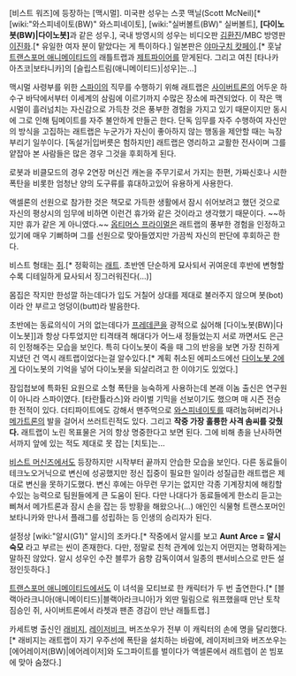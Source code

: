 [비스트 워즈]에 등장하는 [맥시멀]. 미국판 성우는 스콧 맥닐(Scott McNeil)[* [wiki:"와스피네이토(BW)" 와스피네이토], [wiki:"실버볼트(BW)" 실버볼트], '''[다이노봇(BW)|다이노봇]'''과 같은 성우.], 국내 방영시의 성우는 비디오판 [[김환진]]/MBC 방영판 [[이진화]].[* 유일한 여자 분이 맡았다는 게 특이하다.] 일본판은 [[야마구치 캇페이]].[* 훗날 [[트랜스포머 애니메이티드]]의 래틀트랩과 [[제트파이어(애니메이티드)|제트파이어]]를 맏게된다. 그리고 여친 [타나카 아츠코|보타니카]의 [슬립스트림(애니메이티드)|성우]는...]

맥시멀 사령부를 위한 [[스파이]]의 직무를 수행하기 위해 래트랩은 [[사이버트론]]의 어두운 하수구 바닥에서부터 이세계의 삼림에 이르기까지 수많은 장소에 파견되었다. 이 작은 맥시멀이 흘러넘치는 자신감으로 가득찬 것은 풍부한 경험을 가지고 있기 때문이지만 동시에 그로 인해 팀메이트를 자주 불안하게 만들곤 한다.
단독 임무를 자주 수행하여 자신만의 방식을 고집하는 래트랩은 누군가가 자신이 좋아하지 않는 행동을 제안할 때는 늑장 부리기 일쑤이다.
[독설가|입버릇은 험하지만] 래트랩은 영리하고 교활한 전사이며 그를 얕잡아 본 사람들은 많은 경우 그것을 후회하게 된다. 

로봇과 비클모드의 경우 2연장 머신건 캐논을 주무기로서 가지는 한편, 가짜신호나 시한폭탄을 비롯한 엄청난 양의 도구류를 휴대하고있어 유용하게 사용한다. 

액셀론의 선원으로 참가한 것은 책모로 가득한 생활에서 잠시 쉬어보려고 했던 것으로 자신의 평상시의 임무에 비하면 이런건 휴가와 같은 것이라고 생각했기 때문이다. ~~하지만 휴가 같은 게 아니였다.~~ [[옵티머스 프라이멀]]은 래트랩의 풍부한 경험을 인정하고 있기에 매우 기뻐하며 그를 선원으로 맞아들였지만 가끔씩 자신의 판단에 후회하곤 한다.

비스트 형태는 [[쥐]].[* 정확히는 [[래트]]. 초반엔 단순하게 묘사되서 귀여운데 후반에 변형할수록 디테일하게 묘사되서 징그러워진다(...)]

몸집은 작지만 한성깔 하는데다가 입도 거칠어 상대를 제대로 불러주지 않으며 봇(bot)이라 안 부르고 엉덩이(butt)라 발음한다.

초반에는 동료의식이 거의 없는데다가 [[프레데콘(BW)|프레데콘]]을 광적으로 싫어해 [다이노봇(BW)|다이노봇]]과 항상 다투었지만 티격태격 해대다가 어느새 정들었는지 서로 까면서도 은근히 인정해주는 모습을 보인다. 특히 다이노봇이 죽을 때 그의 반응을 보면 가장 친하게 지냈던 건 역시 래트랩이었다는걸 알수있다.[* 계획 취소된 에피소드에선 [[다이노봇 2]]에게 다이노봇의 기억을 넣어 다이노봇을 되살리려고 한 이야기도 있었다.]

잠입첩보에 특화된 요원으로 소형 폭탄을 능숙하게 사용하는데 본래 이놈 출신은 연구원이 아니라 스파이였다. [타란튤라스]와 라이벌 기믹을 선보이기도 했으며 매 시즌  전승한 전적이 있다. 더티파이트에도 강해서 맨주먹으로 [[와스피네이토(BW)|와스피네이토]]를 때려눕혀버리거나 [[메가트론(BW)|메가트론]]의 발을 걸어서 쓰러트린적도 있다. 그리고 '''작중 가장 훌륭한 사격 솜씨를 갖췄다.''' 래트랩이 노린 목표물은 거의 항상 명중한다고 보면 된다. 그에 비해 총을 난사하면서까지 앞에 있는 적도 제대로 못 잡는 [치토]는...

[[비스트 머신즈]]에서도 등장하지만 시작부터 끝까지 안습한 모습을 보인다. 다른 동료들이 테크노오거닉으로 변신에 성공했지만 정신 집중이 필요한 일이라 성질급한 래트랩은 제대로 변신을 못하기도했다. 변신 후에는 아무런 무기는 없지만 각종 기계장치에 해킹할수있는 능력으로 팀원들에게 큰 도움이 된다. 다만 나대다가 동료들에게 한소리 듣고는 삐쳐서 메가트론과 잠시 손을 잡는 등 방황을 해왔으나(...) 애인인 식물형 트랜스포머인 보타니카와 만나서 플래그를 성립하는 등 인생의 승리자가 된다. 

설정상 [wiki:"알시(G1)" 알시]의 조카다.[* 작중에서 알시를 보고 '''Aunt Arce = 알시 숙모''' 라고 부르는 씬이 존재한다. 다만, 정말로 친척 관계에 있는지 어떤지는 명확하게는 말하진 않았다. 알시 성우인 수잔 블루가 음향 감독이여서 일종의 팬서비스으로 만든 설정인듯하다.] 

[[트랜스포머 애니메이티드]]에서도 이 녀석을 모티브로 한 캐릭터가 두 번 출연한다.[* [블랙아라크니아(애니메이티드)|블랙아라크니아]가 외딴 밀림으로 워프했을때 만난 토착 짐승인 쥐, 사이버트론에서 라쳇과 팬존 경감이 만난 래틀트랩.]

카세트병 출신인 [[래비지(G1)|래비지]], [[레이저비크(G1)|레이저비크]], 버즈쏘우가 전부 이 캐릭터의 손에 명을 달리했다.[* 래비지는 래트랩이 자기 우주선에 폭탄을 설치하는 바람에, 레이저비크와 버즈쏘우는 [에어레이저(BW)|에어레이저]와 도그파이트를 벌이다가 액셀론에서 래트렙이 쏜 빔포에 맞아 숨졌다.]
